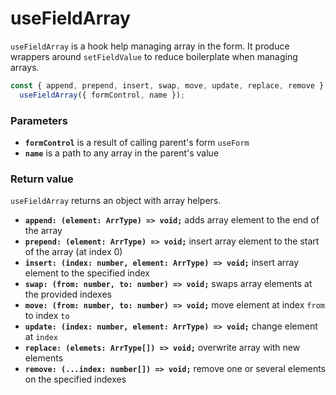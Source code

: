 # useFieldArray

`useFieldArray` is a hook help managing array in the form.
It produce wrappers around `setFieldValue` to reduce boilerplate when managing arrays.

```jsx
const { append, prepend, insert, swap, move, update, replace, remove } =
  useFieldArray({ formControl, name });
```

### Parameters

- **`formControl`** is a result of calling parent's form `useForm`
- **`name`** is a path to any array in the parent's value

### Return value

`useFieldArray` returns an object with array helpers.

- **`append: (element: ArrType) => void;`** adds array element to the end of the array
- **`prepend: (element: ArrType) => void;`** insert array element to the start of the array (at index 0)
- **`insert: (index: number, element: ArrType) => void;`** insert array element to the specified index
- **`swap: (from: number, to: number) => void;`** swaps array elements at the provided indexes
- **`move: (from: number, to: number) => void;`** move element at index `from` to index `to`
- **`update: (index: number, element: ArrType) => void;`** change element at `index`
- **`replace: (elemets: ArrType[]) => void;`** overwrite array with new elements
- **`remove: (...index: number[]) => void;`** remove one or several elements on the specified indexes
